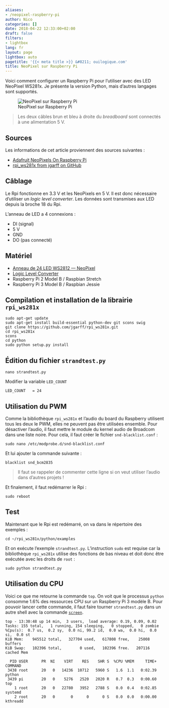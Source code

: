 ```yaml
---
aliases:
- /neopixel-raspberry-pi
author: Nico
categories: []
date: 2018-04-22 12:33:00+02:00
draft: false
filters:
- lightbox
lang: fr
layout: page
lightbox: auto
pagetitle: '{{< meta title >}} &#8211; ouilogique.com'
title: NeoPixel sur Raspberry Pi
---
```


Voici comment configurer un Raspberry Pi pour l’utiliser avec des LED NeoPixel WS281x. Je présente la version Python, mais d’autres langages sont supportés.

![NeoPixel sur Raspberry Pi][img_1]

> Les deux câbles brun et bleu à droite du _breadboard_ sont connectés à une alimentation 5 V.

## Sources

Les informations de cet article proviennent des sources suivantes :

-   [Adafruit NeoPixels On Raspberry Pi][adafruit neopixels on raspberry pi]
-   [rpi_ws281x from jgarff on GitHub][rpi_ws281x from jgarff on github]

## Câblage

Le Rpi fonctionne en 3.3 V et les NeoPixels en 5 V. Il est donc nécessaire d’utiliser un _logic level converter_. Les données sont transmises aux LED depuis la broche 18 du Rpi.

L’anneau de LED a 4 connexions :

-   DI (signal)
-   5 V
-   GND
-   DO (pas connecté)

## Matériel

-   [Anneau de 24 LED WS2812 — NeoPixel][anneau de 24 led ws2812 — neopixel]
-   [Logic Level Converter][logic level converter]
-   Raspberry Pi 2 Model B / Raspbian Stretch
-   Raspberry Pi 3 Model B / Raspbian Jessie

## Compilation et installation de la librairie `rpi_ws281x`

    sudo apt-get update
    sudo apt-get install build-essential python-dev git scons swig
    git clone https://github.com/jgarff/rpi_ws281x.git
    cd rpi_ws281x
    scons
    cd python
    sudo python setup.py install

## Édition du fichier `strandtest.py`

    nano strandtest.py

Modifier la variable `LED_COUNT`

    LED_COUNT   = 24

## Utilisation du PWM

Comme la bibliothèque `rpi_ws281x` et l’audio du board du Raspberry utilisent tous les deux le PWM, elles ne peuvent pas être utilisées ensemble. Pour désactiver l’audio, il faut mettre le module du kernel audio de Broadcom dans une liste noire. Pour cela, il faut créer le fichier `snd-blacklist.conf` :

    sudo nano /etc/modprobe.d/snd-blacklist.conf

Et lui ajouter la commande suivante :

    blacklist snd_bcm2835

> Il faut se rappeler de commenter cette ligne si on veut utiliser l’audio dans d’autres projets !

Et finalement, il faut redémarrer le Rpi :

    sudo reboot

## Test

Maintenant que le Rpi est redémarré, on va dans le répertoire des exemples :

    cd ~/rpi_ws281x/python/examples

Et on exécute l’exemple `strandtest.py`. L’instruction `sudo` est requise car la bibliothèque `rpi_ws281x` utilise des fonctions de bas niveau et doit donc être exécutée avec les droits de `root` :

    sudo python strandtest.py

## Utilisation du CPU

Voici ce que me retourne la commande `top`. On voit que le processus `python` consomme 1.6% des ressources CPU sur un Raspberry Pi 3 modèle B. Pour pouvoir lancer cette commande, il faut faire tourner `strandtest.py` dans un autre shell avec la commande [`screen`][gnu screen sur ouilogique.com].

    top - 13:30:48 up 14 min,  3 users,  load average: 0.19, 0.09, 0.02
    Tasks: 155 total,   1 running, 154 sleeping,   0 stopped,   0 zombie
    %Cpu(s):  0.7 us,  0.2 sy,  0.0 ni, 99.2 id,  0.0 wa,  0.0 hi,  0.0 si,  0.0 st
    KiB Mem:    945512 total,   327704 used,   617808 free,    25008 buffers
    KiB Swap:   102396 total,        0 used,   102396 free.   207116 cached Mem

      PID USER      PR  NI    VIRT    RES    SHR S  %CPU %MEM     TIME+ COMMAND
     3438 root      20   0   14236  10712   5960 S   1.6  1.1   0:02.39 python
     3439 pi        20   0    5276   2520   2020 R   0.7  0.3   0:00.60 top
        1 root      20   0   22780   3952   2788 S   0.0  0.4   0:02.85 systemd
        2 root      20   0       0      0      0 S   0.0  0.0   0:00.00 kthreadd

[img_1]: ./images/2018-04-22-neopixel-raspberry-pi-001_lowres.jpg
[adafruit neopixels on raspberry pi]: https://learn.adafruit.com/neopixels-on-raspberry-pi/software
[rpi_ws281x from jgarff on github]: https://github.com/jgarff/rpi_ws281x
[anneau de 24 led ws2812 — neopixel]: https://www.banggood.com/CJMCU-24-Bit-WS2812-5050-RGB-LED-Driver-Development-Board-p-974188.html?p=0431091025639201412F)
[logic level converter]: https://www.banggood.com/Logic-Level-Converter-Bi-Directional-IIC-4-Way-Level-Conversion-Module-p-938774.html?p=0431091025639201412F)
[gnu screen sur ouilogique.com]: ../2023-03-09-installer-raspberry-pi-os-sur-raspberry-pi-sans-clavier-ni-souris-ni-ecran/#gnu-screen
